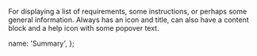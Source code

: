 

For displaying a list of requirements, some instructions, or perhaps some general information. Always has an icon and title, can also have a content block and a help icon with some popover text.

<div>
  <LiveEditorBlock code={code} scope={{ Summary, MoneyIcon, IdIcon, HomeIcon }} />
  <GeneratePropsTable componentName="Summary" />
</div>

  name: 'Summary',
};
